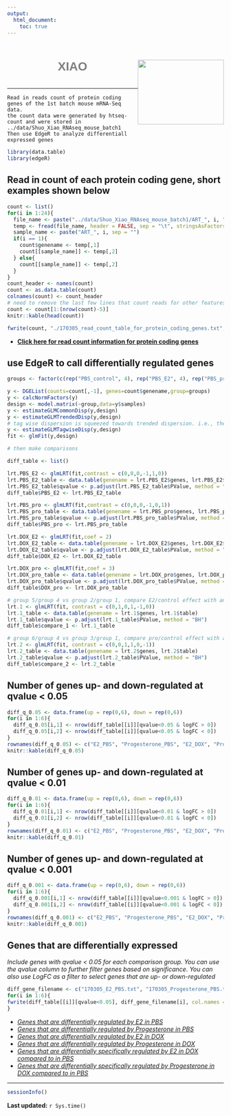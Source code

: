 ```yaml
---
output:
  html_document:
    toc: true
---
```


<h1 style="color:grey;font-family:arial; position:relative; top:15px;text-align:center;">XIAO<img src="website_materials/research_website_logo.png"  style="float:right;width:200px;height:150px;"></h1>
<br>

***

```
Read in reads count of protein coding genes of the 1st batch mouse mRNA-Seq data. 
the count data were generated by htseq-count and were stored in ../data/Shuo_Xiao_RNAseq_mouse_batch1
Then use EdgeR to analyze differentiall expressed genes
```

```r
library(data.table)
library(edgeR)
```

## Read in count of each protein coding gene, short examples shown below


```r
count <- list()
for(i in 1:24){
  file_name <- paste("../data/Shuo_Xiao_RNAseq_mouse_batch1/ART_", i, "/htseq_protein_coding.count", sep = "")
  temp <- fread(file_name, header = FALSE, sep = "\t", stringsAsFactors = FALSE)
  sample_name <- paste("ART_", i, sep = "")
  if(i == 1){
    count$genename <- temp[,1]
    count[[sample_name]] <- temp[,2]
  } else{
    count[[sample_name]] <- temp[,2]
  }
}
count_header <- names(count)
count <- as.data.table(count)
colnames(count) <- count_header
# need to remove the last few lines that count reads for other features. 
count <- count[1:(nrow(count)-5)]
knitr::kable(head(count))
```

```r
fwrite(count, "./170305_read_count_table_for_protein_coding_genes.txt", col.names = TRUE, sep = "\t", row.names = FALSE, quote = FALSE)
```

* [**Click here for read count information for protein coding genes**](170305_read_count_table_for_protein_coding_genes.txt)

## use EdgeR to call differentially regulated genes

```r
groups <- factor(c(rep("PBS_control", 4), rep("PBS_E2", 4), rep("PBS_pro", 4), rep("DOX_control", 4), rep("DOX_E2", 4), rep("DOX_pro", 4)))

y <- DGEList(counts=count[,-1], genes=count$genename,group=groups)
y <- calcNormFactors(y)
design <- model.matrix(~group,data=y$samples)
y <- estimateGLMCommonDisp(y,design)
y <- estimateGLMTrendedDisp(y,design)
# tag wise dispersion is squeezed towards trended dispersion. i.e., the prior is trended. 
y <- estimateGLMTagwiseDisp(y,design)
fit <- glmFit(y,design)

# then make comparisons

diff_table <- list()

lrt.PBS_E2 <- glmLRT(fit,contrast = c(0,0,0,-1,1,0))
lrt.PBS_E2_table <- data.table(genename = lrt.PBS_E2$genes, lrt.PBS_E2$table)
lrt.PBS_E2_table$qvalue <- p.adjust(lrt.PBS_E2_table$PValue, method = "BH")
diff_table$PBS_E2 <- lrt.PBS_E2_table

lrt.PBS_pro <- glmLRT(fit,contrast = c(0,0,0,-1,0,1))
lrt.PBS_pro_table <- data.table(genename = lrt.PBS_pro$genes, lrt.PBS_pro$table)
lrt.PBS_pro_table$qvalue <- p.adjust(lrt.PBS_pro_table$PValue, method = "BH")
diff_table$PBS_pro <- lrt.PBS_pro_table

lrt.DOX_E2 <- glmLRT(fit,coef = 2)
lrt.DOX_E2_table <- data.table(genename = lrt.DOX_E2$genes, lrt.DOX_E2$table)
lrt.DOX_E2_table$qvalue <- p.adjust(lrt.DOX_E2_table$PValue, method = "BH")
diff_table$DOX_E2 <- lrt.DOX_E2_table

lrt.DOX_pro <- glmLRT(fit,coef = 3)
lrt.DOX_pro_table <- data.table(genename = lrt.DOX_pro$genes, lrt.DOX_pro$table)
lrt.DOX_pro_table$qvalue <- p.adjust(lrt.DOX_pro_table$PValue, method = "BH")
diff_table$DOX_pro <- lrt.DOX_pro_table

# group 5/group 4 vs group 2/group 1, compare E2/control effect with and without DOX
lrt.1 <- glmLRT(fit, contrast = c(0,1,0,1,-1,0))
lrt.1_table <- data.table(genename = lrt.1$genes, lrt.1$table)
lrt.1_table$qvalue <- p.adjust(lrt.1_table$PValue, method = "BH")
diff_table$compare_1 <- lrt.1_table

# group 6/group 4 vs group 3/group 1, compare pro/control effect with and without DOX
lrt.2 <- glmLRT(fit, contrast = c(0,0,1,1,0,-1))
lrt.2_table <- data.table(genename = lrt.2$genes, lrt.2$table)
lrt.2_table$qvalue <- p.adjust(lrt.2_table$PValue, method = "BH")
diff_table$compare_2 <- lrt.2_table
```

## Number of genes up- and down-regulated at qvalue < 0.05
```r
diff_q_0.05 <- data.frame(up = rep(0,6), down = rep(0,6))
for(i in 1:6){
  diff_q_0.05[i,1] <- nrow(diff_table[[i]][qvalue<0.05 & logFC > 0])
  diff_q_0.05[i,2] <- nrow(diff_table[[i]][qvalue<0.05 & logFC < 0])
}
rownames(diff_q_0.05) <- c("E2_PBS", "Progesterone_PBS", "E2_DOX", "Progesterone_DOX", "E2_DOX_specific", "Progesterone_DOX_specific")
knitr::kable(diff_q_0.05)
```

## Number of genes up- and down-regulated at qvalue < 0.01
```r
diff_q_0.01 <- data.frame(up = rep(0,6), down = rep(0,6))
for(i in 1:6){
  diff_q_0.01[i,1] <- nrow(diff_table[[i]][qvalue<0.01 & logFC > 0])
  diff_q_0.01[i,2] <- nrow(diff_table[[i]][qvalue<0.01 & logFC < 0])
}
rownames(diff_q_0.01) <- c("E2_PBS", "Progesterone_PBS", "E2_DOX", "Progesterone_DOX", "E2_DOX_specific", "Progesterone_DOX_specific")
knitr::kable(diff_q_0.01)
```

## Number of genes up- and down-regulated at qvalue < 0.001
```r
diff_q_0.001 <- data.frame(up = rep(0,6), down = rep(0,6))
for(i in 1:6){
  diff_q_0.001[i,1] <- nrow(diff_table[[i]][qvalue<0.001 & logFC > 0])
  diff_q_0.001[i,2] <- nrow(diff_table[[i]][qvalue<0.001 & logFC < 0])
}
rownames(diff_q_0.001) <- c("E2_PBS", "Progesterone_PBS", "E2_DOX", "Progesterone_DOX", "E2_DOX_specific", "Progesterone_DOX_specific")
knitr::kable(diff_q_0.001)
```

## Genes that are differentially expressed
*Include genes with qvalue < 0.05 for each comparison group. You can use the qvalue column to further filter genes based on significance. You can also use LogFC as a filter to select genes that are up- or down-regulated* 

```r
diff_gene_filename <- c("170305_E2_PBS.txt", "170305_Progesterone_PBS.txt", "170305_E2_DOX.txt","170305_Progesterone_DOX.txt","Comparison_1.txt", "Comparison_2.txt")
for(i in 1:6){
fwrite(diff_table[[i]][qvalue<0.05], diff_gene_filename[i], col.names = TRUE, sep = "\t", row.names = FALSE, quote = FALSE )
}
```

* [*Genes that are differentially regulated by E2 in PBS*](170305_E2_PBS.txt)
* [*Genes that are differentially regulated by Progesterone in PBS*](170305_Progesterone_PBS.txt)
* [*Genes that are differentially regulated by E2 in DOX*](170305_E2_DOX.txt)
* [*Genes that are differentially regulated by Progesterone in DOX*](170305_Progesterone_DOX.txt)
* [*Genes that are differentially specifically regulated by E2 in DOX compared to in PBS*](Comparison_1.txt)
* [*Genes that are differentially specifically regulated by Progesterone in DOX compared to in PBS*](Comparison_2.txt)


***

```r
sessionInfo()
```
**Last updated:** `r Sys.time()`
